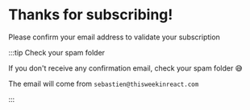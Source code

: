 # Thanks for subscribing!

Please confirm your email address to validate your subscription

:::tip Check your spam folder

If you don't receive any confirmation email, check your spam folder 😅

The email will come from `sebastien@thisweekinreact.com`

:::
